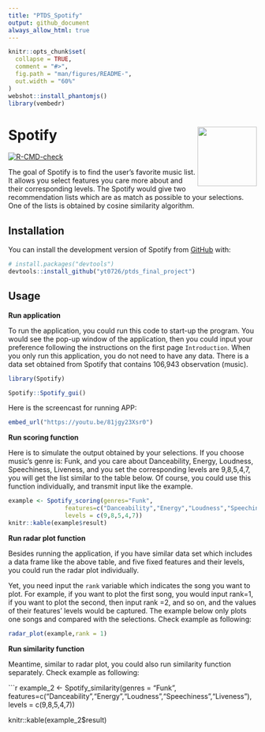```yaml
---
title: "PTDS_Spotify"
output: github_document
always_allow_html: true
---
```



```r
knitr::opts_chunk$set(
  collapse = TRUE,
  comment = "#>",
  fig.path = "man/figures/README-",
  out.width = "60%"
)
webshot::install_phantomjs()
library(vembedr)
```

# Spotify <img src="man/figures/logo.png" align="right" width="120" />

<!-- badges: start -->
[![R-CMD-check](https://github.com/yt0726/ptds_final_project/actions/workflows/R-CMD-check.yaml/badge.svg)](https://github.com/yt0726/ptds_final_project/actions/workflows/R-CMD-check.yaml)
<!-- badges: end -->

The goal of Spotify is to find the user’s favorite music list. It allows you select features you care more about and their corresponding levels. The Spotify would give two recommendation lists which are as match as possible to your selections. One of the lists is obtained by cosine similarity algorithm.     

## Installation

You can install the development version of Spotify from [GitHub](https://github.com/) with:

``` r
# install.packages("devtools")
devtools::install_github("yt0726/ptds_final_project")
```

## Usage   

**Run application**

To run the application, you could run this code to start-up the program. You would see the pop-up window of the application, then you could input your preference following the instructions on the first page `Introduction`. When you only run this application, you do not need to have any data. There is a data set obtained from Spotify that contains 106,943 observation (music).           

```r
library(Spotify)
```

```r
Spotify::Spotify_gui()
```

Here is the screencast for running APP:    

```r
embed_url("https://youtu.be/81jgy23Xsr0")
```


**Run scoring function**   

Here is to simulate the output obtained by your selections. If you choose music's genre is: Funk, and you care about Danceability, Energy, Loudness, Speechiness, Liveness, and you set the corresponding levels are 9,8,5,4,7, you will get the list similar to the table below. Of course, you could use this function individually, and transmit input like the example.      

```r
example <- Spotify_scoring(genres="Funk",
                features=c("Danceability","Energy","Loudness","Speechiness","Liveness"),
                levels = c(9,8,5,4,7))
knitr::kable(example$result)
```

**Run radar plot function**   

Besides running the application, if you have similar data set which includes a data frame like the above table, and five fixed features and their levels, you could run the radar plot individually.    

Yet, you need input the `rank` variable which indicates the song you want to plot. For example, if you want to plot the first song, you would input rank=1, if you want to plot the second, then input rank =2, and so on, and the values of their features' levels would be captured. The example below only plots one songs and compared with the selections. Check example as following:        


```r
radar_plot(example,rank = 1)
```

**Run similarity function**    

Meantime, similar to radar plot, you could also run similarity function separately. Check example as following:         

```r
example_2 <- Spotify_similarity(genres = "Funk",
features=c("Danceability","Energy","Loudness","Speechiness","Liveness"),
levels = c(9,8,5,4,7))

knitr::kable(example_2$result) 
